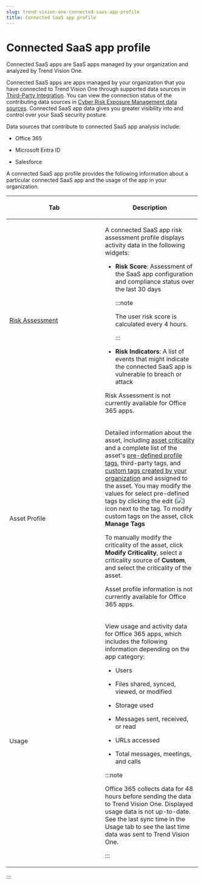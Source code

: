 ```yaml
---
slug: trend-vision-one-connected-saas-app-profile
title: Connected SaaS app profile
---
```

# Connected SaaS app profile

Connected SaaS apps are SaaS apps managed by your organization and analyzed by Trend Vision One.

Connected SaaS apps are apps managed by your organization that you have connected to Trend Vision One through supported data sources in [Third-Party Integration](third-party-integration.mdx). You can view the connection status of the contributing data sources in [Cyber Risk Exposure Management data sources](ASRM-data-sources.mdx). Connected SaaS app data gives you greater visibility into and control over your SaaS security posture.

Data sources that contribute to connected SaaS app analysis include:

- Office 365

- Microsoft Entra ID

- Salesforce

A connected SaaS app profile provides the following information about a particular connected SaaS app and the usage of the app in your organization.

<table>
<colgroup>
<col style="width: 50%" />
<col style="width: 50%" />
</colgroup>
<thead>
<tr>
<th><p>Tab</p></th>
<th><p>Description</p></th>
</tr>
</thead>
<tbody>
<tr>
<td><p><a href="trend-vision-one-risk-assessment">Risk Assessment</a></p></td>
<td><p>A connected SaaS app risk assessment profile displays activity data in the following widgets:</p>
<ul>
<li><p><strong>Risk Score</strong>: Assessment of the SaaS app configuration and compliance status over the last 30 days</p>


:::note

<p>The user risk score is calculated every 4 hours.</p>


:::

</li>
<li><p><strong>Risk Indicators</strong>: A list of events that might indicate the connected SaaS app is vulnerable to breach or attack</p></li>
</ul>
<p>Risk Assessment is not currently available for Office 365 apps.</p></td>
</tr>
<tr>
<td><p>Asset Profile</p></td>
<td><p>Detailed information about the asset, including <a href="trend-vision-one-asset-criticality">asset criticality</a> and a complete list of the asset's <a href="trend-vision-one-asset-profile-tags">pre-defined profile tags</a>, third-party tags, and <a href="trend-vision-one-custom-asset-tags">custom tags created by your organization</a> and assigned to the asset. You may modify the values for select pre-defined tags by clicking the edit (<img src="./images/edit_icon=GUID-1F1D1164-5310-4D6D-ACD0-6049C86960AF.webp" />) icon next to the tag. To modify custom tags on the asset, click <strong>Manage Tags</strong></p>
<p>To manually modify the criticality of the asset, click <strong>Modify Criticality</strong>, select a criticality source of <strong>Custom</strong>, and select the criticality of the asset.</p>
<p>Asset profile information is not currently available for Office 365 apps.</p></td>
</tr>
<tr>
<td><p>Usage</p></td>
<td><p>View usage and activity data for Office 365 apps, which includes the following information depending on the app category:</p>
<ul>
<li><p>Users</p></li>
<li><p>Files shared, synced, viewed, or modified</p></li>
<li><p>Storage used</p></li>
<li><p>Messages sent, received, or read</p></li>
<li><p>URLs accessed</p></li>
<li><p>Total messages, meetings, and calls</p></li>
</ul>


:::note

Office 365 collects data for 48 hours before sending the data to Trend Vision One. Displayed usage data is not up-to-date. See the last sync time in the Usage tab to see the last time data was sent to Trend Vision One.


:::

</td>
</tr>
</tbody>
</table>
:::
